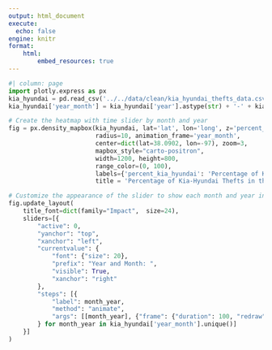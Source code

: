 ```yaml
---
output: html_document
execute:
  echo: false
engine: knitr
format:
    html:
        embed_resources: true
---
```


```python
#| column: page
import plotly.express as px
kia_hyundai = pd.read_csv('../../data/clean/kia_hyundai_thefts_data.csv')
kia_hyundai['year_month'] = kia_hyundai['year'].astype(str) + '-' + kia_hyundai['month']

# Create the heatmap with time slider by month and year
fig = px.density_mapbox(kia_hyundai, lat='lat', lon='long', z='percent_kia_hyundai',
                        radius=10, animation_frame='year_month',
                        center=dict(lat=38.0902, lon=-97), zoom=3,
                        mapbox_style="carto-positron",
                        width=1200, height=800,
                        range_color=(0, 100),
                        labels={'percent_kia_hyundai': 'Percentage of Kia/Hyundai Thefts'},
                        title = 'Percentage of Kia-Hyundai Thefts in the US by Month and Year (2019-2023)')

# Customize the appearance of the slider to show each month and year in text
fig.update_layout(
    title_font=dict(family="Impact",  size=24),
    sliders=[{
        "active": 0,
        "yanchor": "top",
        "xanchor": "left",
        "currentvalue": {
            "font": {"size": 20},
            "prefix": "Year and Month: ",
            "visible": True,
            "xanchor": "right"
        },
        "steps": [{
            "label": month_year,
            "method": "animate",
            "args": [[month_year], {"frame": {"duration": 100, "redraw": True}, "mode": "immediate", "transition": {"duration": 10}}]
        } for month_year in kia_hyundai['year_month'].unique()]
    }]
)
```

